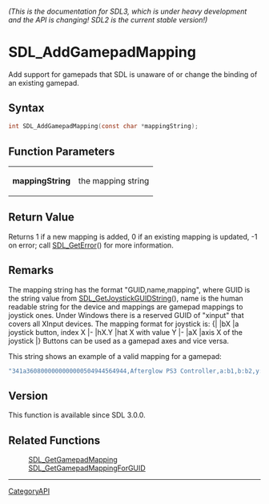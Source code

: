 ====== (This is the documentation for SDL3, which is under heavy development and the API is changing! SDL2 is the current stable version!) ======
= SDL_AddGamepadMapping =

Add support for gamepads that SDL is unaware of or change the binding of an existing gamepad.

== Syntax ==

<syntaxhighlight lang='c'>
int SDL_AddGamepadMapping(const char *mappingString);
</syntaxhighlight>

== Function Parameters ==

{|
|'''mappingString'''
|the mapping string
|}

== Return Value ==

Returns 1 if a new mapping is added, 0 if an existing mapping is updated,
-1 on error; call [[SDL_GetError]]() for more information.

== Remarks ==

The mapping string has the format "GUID,name,mapping", where GUID is the
string value from [[SDL_GetJoystickGUIDString]](), name is the human
readable string for the device and mappings are gamepad mappings to
joystick ones. Under Windows there is a reserved GUID of "xinput" that
covers all XInput devices. The mapping format for joystick is: {| |bX |a
joystick button, index X |- |hX.Y |hat X with value Y |- |aX |axis X of the
joystick |} Buttons can be used as a gamepad axes and vice versa.

This string shows an example of a valid mapping for a gamepad:

<syntaxhighlight lang='c'>
"341a3608000000000000504944564944,Afterglow PS3 Controller,a:b1,b:b2,y:b3,x:b0,start:b9,guide:b12,back:b8,dpup:h0.1,dpleft:h0.8,dpdown:h0.4,dpright:h0.2,leftshoulder:b4,rightshoulder:b5,leftstick:b10,rightstick:b11,leftx:a0,lefty:a1,rightx:a2,righty:a3,lefttrigger:b6,righttrigger:b7"
</syntaxhighlight>

== Version ==

This function is available since SDL 3.0.0.

== Related Functions ==

:[[SDL_GetGamepadMapping]]
:[[SDL_GetGamepadMappingForGUID]]

----
[[CategoryAPI]]


